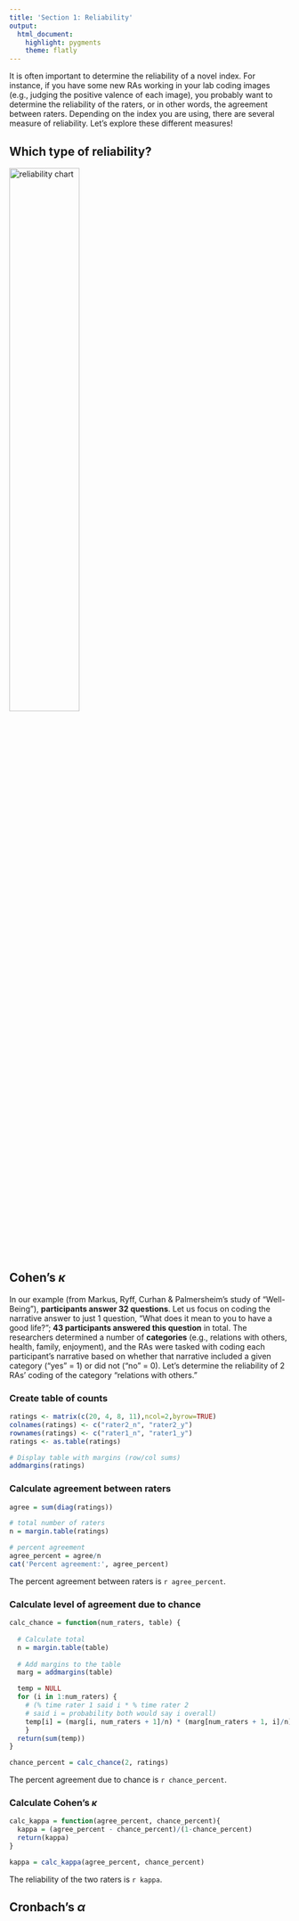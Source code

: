 ```yaml
---
title: 'Section 1: Reliability'
output:
  html_document:
    highlight: pygments
    theme: flatly
---
```


It is often important to determine the reliability of a novel index. For instance, if you have some new RAs working in your lab coding images (e.g., judging the positive valence of each image), you probably want to determine the reliability of the raters, or in other words, the agreement between raters. Depending on the index you are using, there are several measure of reliability. Let's explore these different measures!


Which type of reliability?
------------------------------
<img src="http://stanford.edu/class/psych253/section/reliability_chart.png" alt="reliability chart" width="50%">


Cohen's $\kappa$
------------------------------
In our example (from Markus, Ryff, Curhan & Palmersheim’s study of “Well-Being”), **participants answer 32 questions**. Let us focus on coding the narrative answer to just 1 question, “What does it mean to you to have a good life?”; **43 participants answered this question** in total. The researchers determined a number of **categories** (e.g., relations with others, health, family, enjoyment), and the RAs were tasked with coding each participant's narrative based on whether that narrative included a given category ("yes" = 1) or did not ("no" = 0). Let's determine the reliability of 2 RAs' coding of the category "relations with others." 

### Create table of counts
```r
ratings <- matrix(c(20, 4, 8, 11),ncol=2,byrow=TRUE)
colnames(ratings) <- c("rater2_n", "rater2_y")
rownames(ratings) <- c("rater1_n", "rater1_y")
ratings <- as.table(ratings)

# Display table with margins (row/col sums)
addmargins(ratings)
```

### Calculate agreement between raters
```r
agree = sum(diag(ratings))

# total number of raters
n = margin.table(ratings)

# percent agreement
agree_percent = agree/n
cat('Percent agreement:', agree_percent)
```

The percent agreement between raters is `r agree_percent`.


### Calculate level of agreement due to chance
```r
calc_chance = function(num_raters, table) {
  
  # Calculate total
  n = margin.table(table)
  
  # Add margins to the table
  marg = addmargins(table)

  temp = NULL
  for (i in 1:num_raters) {
    # (% time rater 1 said i * % time rater 2 
    # said i = probability both would say i overall)
    temp[i] = (marg[i, num_raters + 1]/n) * (marg[num_raters + 1, i]/n)
    }
  return(sum(temp))
}

chance_percent = calc_chance(2, ratings)
```

The percent agreement due to chance is `r chance_percent`.

### Calculate Cohen's $\kappa$
```r
calc_kappa = function(agree_percent, chance_percent){
  kappa = (agree_percent - chance_percent)/(1-chance_percent)
  return(kappa)
}

kappa = calc_kappa(agree_percent, chance_percent)
```

The reliability of the two raters is `r kappa`.


Cronbach's $\alpha$
------------------------------


